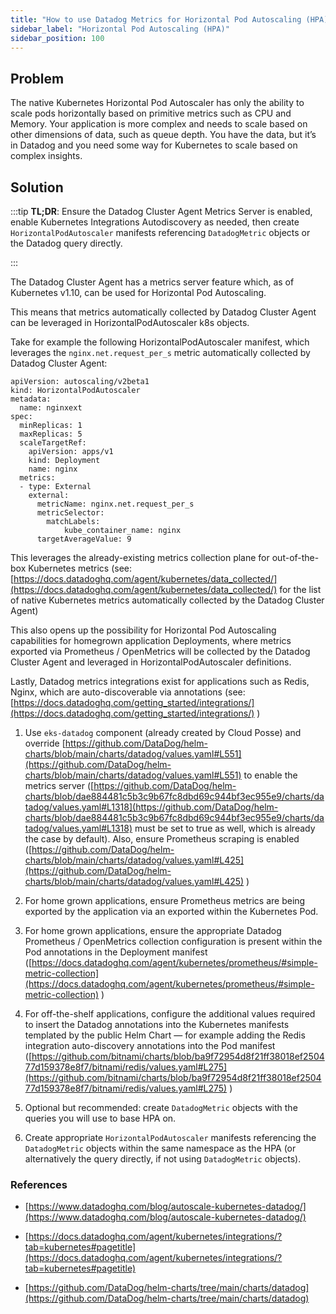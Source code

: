 ```yaml
---
title: "How to use Datadog Metrics for Horizontal Pod Autoscaling (HPA)"
sidebar_label: "Horizontal Pod Autoscaling (HPA)"
sidebar_position: 100
---
```


## Problem

The native Kubernetes Horizontal Pod Autoscaler has only the ability to scale pods horizontally based on primitive metrics such as CPU and Memory. Your application is more complex and needs to scale based on other dimensions of data, such as queue depth. You have the data, but it’s in Datadog and you need some way for Kubernetes to scale based on complex insights.

## Solution

:::tip
**TL;DR**: Ensure the Datadog Cluster Agent Metrics Server is enabled, enable Kubernetes Integrations Autodiscovery as needed, then create `HorizontalPodAutoscaler` manifests referencing `DatadogMetric` objects or the Datadog query directly.

:::

The Datadog Cluster Agent has a metrics server feature which, as of Kubernetes v1.10, can be used for Horizontal Pod Autoscaling.

This means that metrics automatically collected by Datadog Cluster Agent can be leveraged in HorizontalPodAutoscaler k8s objects.

Take for example the following HorizontalPodAutoscaler manifest, which leverages the `nginx.net.request_per_s` metric automatically collected by Datadog Cluster Agent:

```
apiVersion: autoscaling/v2beta1
kind: HorizontalPodAutoscaler
metadata:
  name: nginxext
spec:
  minReplicas: 1
  maxReplicas: 5
  scaleTargetRef:
    apiVersion: apps/v1
    kind: Deployment
    name: nginx
  metrics:
  - type: External
    external:
      metricName: nginx.net.request_per_s
      metricSelector:
        matchLabels:
            kube_container_name: nginx
      targetAverageValue: 9
```

This leverages the already-existing metrics collection plane for out-of-the-box Kubernetes metrics (see: [https://docs.datadoghq.com/agent/kubernetes/data_collected/](https://docs.datadoghq.com/agent/kubernetes/data_collected/) for the list of native Kubernetes metrics automatically collected by the Datadog Cluster Agent)

This also opens up the possibility for Horizontal Pod Autoscaling capabilities for homegrown application Deployments, where metrics exported via Prometheus / OpenMetrics will be collected by the Datadog Cluster Agent and leveraged in HorizontalPodAutoscaler definitions.

Lastly, Datadog metrics integrations exist for applications such as Redis, Nginx, which are auto-discoverable via annotations (see: [https://docs.datadoghq.com/getting_started/integrations/](https://docs.datadoghq.com/getting_started/integrations/) )

1. Use `eks-datadog` component (already created by Cloud Posse) and override [https://github.com/DataDog/helm-charts/blob/main/charts/datadog/values.yaml#L551](https://github.com/DataDog/helm-charts/blob/main/charts/datadog/values.yaml#L551)  to enable the metrics server ([https://github.com/DataDog/helm-charts/blob/dae884481c5b3c9b67fc8dbd69c944bf3ec955e9/charts/datadog/values.yaml#L1318](https://github.com/DataDog/helm-charts/blob/dae884481c5b3c9b67fc8dbd69c944bf3ec955e9/charts/datadog/values.yaml#L1318)  must be set to true as well, which is already the case by default). Also, ensure Prometheus scraping is enabled ([https://github.com/DataDog/helm-charts/blob/main/charts/datadog/values.yaml#L425](https://github.com/DataDog/helm-charts/blob/main/charts/datadog/values.yaml#L425) )

2. For home grown applications, ensure Prometheus metrics are being exported by the application via an exported within the Kubernetes Pod.

3. For home grown applications, ensure the appropriate Datadog Prometheus / OpenMetrics collection configuration is present within the Pod annotations in the Deployment manifest ([https://docs.datadoghq.com/agent/kubernetes/prometheus/#simple-metric-collection](https://docs.datadoghq.com/agent/kubernetes/prometheus/#simple-metric-collection) )

4. For off-the-shelf applications, configure the additional values required to insert the Datadog annotations into the Kubernetes manifests templated by the public Helm Chart — for example adding the Redis integration auto-discovery annotations into the Pod manifest ([https://github.com/bitnami/charts/blob/ba9f72954d8f21ff38018ef250477d159378e8f7/bitnami/redis/values.yaml#L275](https://github.com/bitnami/charts/blob/ba9f72954d8f21ff38018ef250477d159378e8f7/bitnami/redis/values.yaml#L275) )

5. Optional but recommended: create `DatadogMetric` objects with the queries you will use to base HPA on.

6. Create appropriate `HorizontalPodAutoscaler` manifests referencing the `DatadogMetric` objects within the same namespace as the HPA (or alternatively the query directly, if not using `DatadogMetric` objects).

### References

- [https://www.datadoghq.com/blog/autoscale-kubernetes-datadog/](https://www.datadoghq.com/blog/autoscale-kubernetes-datadog/)

- [https://docs.datadoghq.com/agent/kubernetes/integrations/?tab=kubernetes#pagetitle](https://docs.datadoghq.com/agent/kubernetes/integrations/?tab=kubernetes#pagetitle)

- [https://github.com/DataDog/helm-charts/tree/main/charts/datadog](https://github.com/DataDog/helm-charts/tree/main/charts/datadog)



